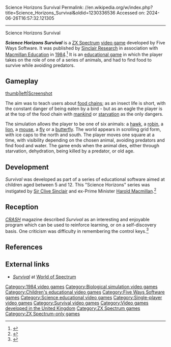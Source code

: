 Science Horizons Survival
Permalink: //en.wikipedia.org/w/index.php?title=Science_Horizons_Survival&oldid=1230336536
Accessed on: 2024-06-26T16:57:32.121305



------
Science Horizons Survival
{{Short description|1984 video game}}
{{Infobox video game
|title= Survival
|image= 
|caption= Gameplay screenshot
|developer= Five Ways Software
|publisher= Macmillan Software<br>[[Sinclair Research]]
|designer= 
|series= 
|engine= 
|released= [[1984 in video gaming|1984]]
|genre= [[Life simulation game|Life simulation]], [[Educational game|educational]]
|modes= [[Single-player video game|Single-player]]
|platforms= [[ZX Spectrum]]
}}

'''''Science Horizons Survival''''' is a [[ZX Spectrum]] [[video game]] developed by Five Ways Software. It was published by [[Sinclair Research]] in association with [[Macmillan Publishers|Macmillan Education]] in [[1984 in video gaming|1984]].<ref>{{WoS game|id=0005080|name=Survival}}</ref> It is an [[educational game]] in which the player takes on the role of one of a series of animals, and had to find food to survive while avoiding predators.

==Gameplay==
[[image:Horizonssurvival.png|thumb|left|Screenshot]]

The aim was to teach users about [[food chain]]s; as an insect life is short, with the constant danger of being eaten by a bird - but as an eagle the player is at the top of the food chain with [[hunting|mankind]] or [[starvation]] as the only dangers.

The simulation allows the player to be one of six animals: a [[hawk]], a [[European robin|robin]], a [[lion]], a [[mouse]], a [[fly]] or a [[butterfly]]. The world appears in scrolling grid form, with ice caps to the north and south. The player moves one square at a time, with visibility depending on the chosen animal, avoiding predators and find food and water. The game ends when the animal dies, either through starvation, dehydration, being killed by a predator, or old age.

==Development==
''Survival'' was developed as part of a series of educational software aimed at children aged between 5 and 12. This "Science Horizons" series was instigated by [[Sir Clive Sinclair]] and ex-Prime Minister [[Harold Macmillan]].<ref>{{cite journal |date=March 1984 |title=Sinclair News |journal=ZX Computing |issue=8402  |pages=83  }}</ref>

==Reception==
''[[CRASH (magazine)|CRASH]]'' magazine described ''Survival'' as an interesting and enjoyable program which can be used to reinforce learning, or on a self-discovery basis. One criticism was difficulty in remembering the control keys.<ref>{{cite journal |date=December 1985 |title=A Little Learning for the Festive Season? |journal=CRASH |issue=24 |pages=137 }}</ref>

==References==
{{reflist}}

==External links==
* [http://www.worldofspectrum.org/infoseekid.cgi?id=0005080 ''Survival''] at [[World of Spectrum]]

[[Category:1984 video games]]
[[Category:Biological simulation video games]]
[[Category:Children's educational video games]]
[[Category:Five Ways Software games]]
[[Category:Science educational video games]]
[[Category:Single-player video games]]
[[Category:Survival video games]]
[[Category:Video games developed in the United Kingdom]]
[[Category:ZX Spectrum games]]
[[Category:ZX Spectrum-only games]]


{{life-simulation-videogame-stub}}